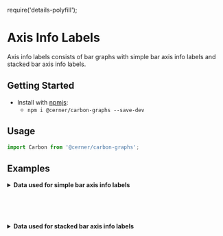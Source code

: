 require('details-polyfill');

# Axis Info Labels

Axis info labels consists of bar graphs with simple bar axis info labels and stacked bar axis info labels.

## Getting Started

- Install with [npmjs](https://www.npmjs.com):
  - `npm i @cerner/carbon-graphs --save-dev`

## Usage
```jsx
import Carbon from '@cerner/carbon-graphs';
```
## Examples
<SimpleAxisInfoLabelBarGraph />

<details>
<summary style={{fontSize: 24 }}>
<b>Data used for simple bar axis info labels</b>
</summary>

### Graph Config object
<SimpleAxisInfoLabelGraphConfig />

### Data object
<SimpleAxisInfoLabelDataObject />
</details>

<br/><br/><br/>

<StackedAxisInfoLabelBarGraph />

<details>
<summary style={{fontSize: 24 }}>
<b>Data used for stacked bar axis info labels</b>
</summary>

### Graph Config object
<StackedAxisInfoLabelGraphConfig />

### Data object
#### Dataset 1
<StackedAxisInfoLabelDataObject1 />

#### Dataset 2
<StackedAxisInfoLabelDataObject2 />

#### Dataset 3
<StackedAxisInfoLabelDataObject3 />
</details>
